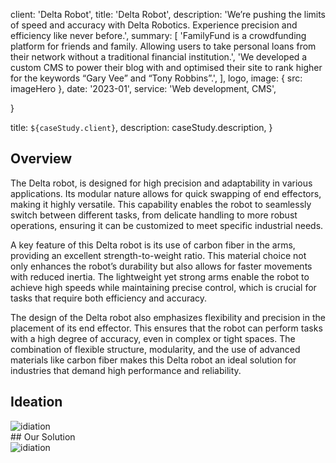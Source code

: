 

  client: 'Delta Robot',
  title: 'Delta Robot', 
  description:
    'We’re pushing the limits of speed and accuracy with Delta Robotics. Experience precision and efficiency like never before.',
  summary: [
    'FamilyFund is a crowdfunding platform for friends and family. Allowing users to take personal loans from their network without a traditional financial institution.',
    'We developed a custom CMS to power their blog with and optimised their site to rank higher for the keywords “Gary Vee” and “Tony Robbins”.',
  ],
  logo,
  image: { src: imageHero },
  date: '2023-01',
  service: 'Web development, CMS',
  
}

  title: `${caseStudy.client}`,
  description: caseStudy.description,
}

## Overview

The Delta robot,  is designed for high precision and adaptability in various applications. Its modular nature allows for quick swapping of end effectors, making it highly versatile. This capability enables the robot to seamlessly switch between different tasks, from delicate handling to more robust operations, ensuring it can be customized to meet specific industrial needs.

A key feature of this Delta robot is its use of carbon fiber in the arms, providing an excellent strength-to-weight ratio. This material choice not only enhances the robot’s durability but also allows for faster movements with reduced inertia. The lightweight yet strong arms enable the robot to achieve high speeds while maintaining precise control, which is crucial for tasks that require both efficiency and accuracy.

The design of the Delta robot also emphasizes flexibility and precision in the placement of its end effector. This ensures that the robot can perform tasks with a high degree of accuracy, even in complex or tight spaces. The combination of flexible structure, modularity, and the use of advanced materials like carbon fiber makes this Delta robot an ideal solution for industries that demand high performance and reliability.


## Ideation
<div className = "max-w-5xl"> 
  <Image src={ideation} alt ="idiation" width={1005} height={526} priority className = "py-8 w-full h-full"/>
</div>
## Our Solution 
<div className = "max-w-5xl"> 
<Image src={solution} alt ="idiation" width={1005} height={526} priority classname = "py-8 w-full h-full"/>
</div>
